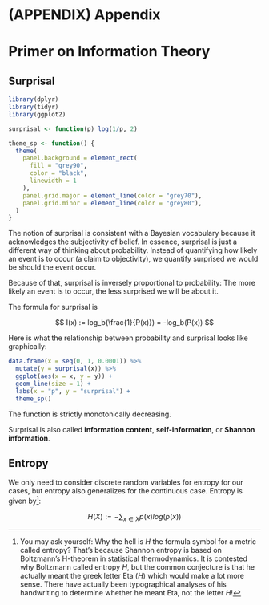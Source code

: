 # (APPENDIX) Appendix {-}

# Primer on Information Theory

## Surprisal

```r
library(dplyr)
library(tidyr)
library(ggplot2)

surprisal <- function(p) log(1/p, 2)

theme_sp <- function() {
  theme(
    panel.background = element_rect(
      fill = "grey90",
      color = "black",
      linewidth = 1
    ),
    panel.grid.major = element_line(color = "grey70"),
    panel.grid.minor = element_line(color = "grey80"),
  )
}

```


The notion of surprisal is consistent with a Bayesian vocabulary because it
acknowledges the subjectivity of belief.
In essence, surprisal is just a different way of thinking about probability.
Instead of quantifying how likely an event is to occur (a claim to objectivity),
we quantify surprised we would be should the event occur.

Because of that, surprisal is inversely proportional to probability:
The more likely an event is to occur, the less surprised we will be about it.

The formula for surprisal is

$$
I(x) := log_b(\frac{1}{P(x)}) = -log_b(P(x))
$$

Here is what the relationship between probability and surprisal looks like
graphically:

```r
data.frame(x = seq(0, 1, 0.0001)) %>% 
  mutate(y = surprisal(x)) %>% 
  ggplot(aes(x = x, y = y)) +
  geom_line(size = 1) +
  labs(x = "p", y = "surprisal") +
  theme_sp()

```

The function is strictly monotonically decreasing.

Surprisal is also called **information content**, **self-information**, or
**Shannon information**.

## Entropy

We only need to consider discrete random variables for entropy for our cases,
but entropy also generalizes for the continuous case.
Entropy is given by^[You may ask yourself: Why the hell is $H$ the formula
symbol for a metric called entropy? That's because Shannon entropy is based on
Boltzmann's H-theorem in statistical thermodynamics. It is contested why
Boltzmann called entropy $H$, but the common conjecture is that he actually
meant the greek letter Eta ($H$) which would make a lot more sense. There
have actually been typographical analyses of his handwriting to determine
whether he meant Eta, not the letter $H$!]:

$$
H(X) := -\sum_{x \in X}{p(x)log(p(x))}
$$


















